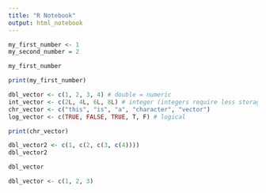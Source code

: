 ```yaml
---
title: "R Notebook"
output: html_notebook
---
```

```r
my_first_number <- 1
my_second_number = 2
```

```r
my_first_number
```
```r
print(my_first_number)
```

```r
dbl_vector <- c(1, 2, 3, 4) # double = numeric
int_vector <- c(2L, 4L, 6L, 8L) # integer (integers require less storage space)
chr_vector <- c("this", "is", "a", "character", "vector")
log_vector <- c(TRUE, FALSE, TRUE, T, F) # logical
```

```r
print(chr_vector)
```

```r
dbl_vector2 <- c(1, c(2, c(3, c(4))))
dbl_vector2
```
```r
dbl_vector
```
```r
dbl_vector <- c(1, 2, 3)
```

